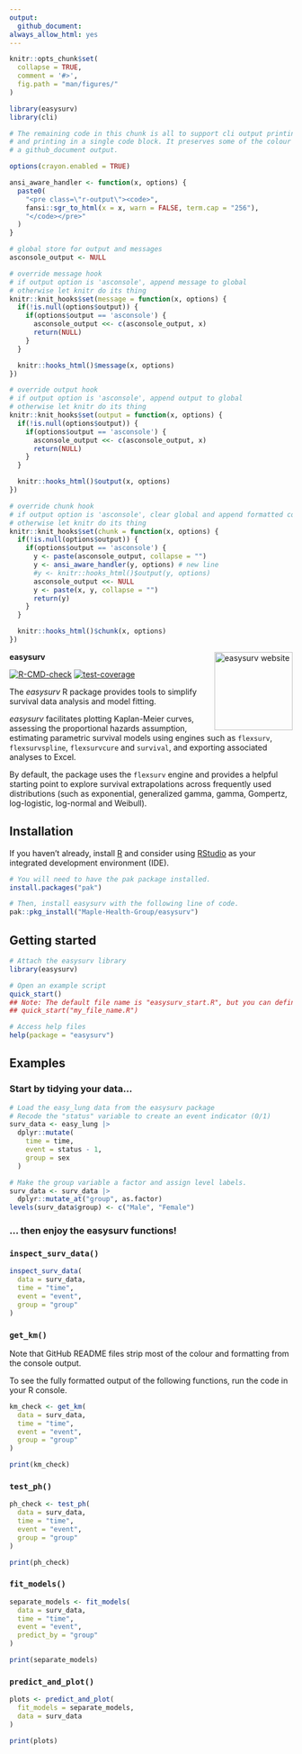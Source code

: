 ```yaml
---
output: 
  github_document:
always_allow_html: yes
---
```


<!-- README.md is generated from README.Rmd. Please edit that file -->

```r

knitr::opts_chunk$set(
  collapse = TRUE,
  comment = '#>',
  fig.path = "man/figures/"
)

library(easysurv)
library(cli)

# The remaining code in this chunk is all to support cli output printing,
# and printing in a single code block. It preserves some of the colour lost by
# a github_document output.

options(crayon.enabled = TRUE)

ansi_aware_handler <- function(x, options) {
  paste0(
    "<pre class=\"r-output\"><code>",
    fansi::sgr_to_html(x = x, warn = FALSE, term.cap = "256"),
    "</code></pre>"
  )
}

# global store for output and messages
asconsole_output <- NULL

# override message hook
# if output option is 'asconsole', append message to global
# otherwise let knitr do its thing
knitr::knit_hooks$set(message = function(x, options) {
  if(!is.null(options$output)) {
    if(options$output == 'asconsole') {
      asconsole_output <<- c(asconsole_output, x)
      return(NULL)
    }
  }

  knitr::hooks_html()$message(x, options)
})

# override output hook
# if output option is 'asconsole', append output to global
# otherwise let knitr do its thing
knitr::knit_hooks$set(output = function(x, options) {
  if(!is.null(options$output)) {
    if(options$output == 'asconsole') {
      asconsole_output <<- c(asconsole_output, x)
      return(NULL)
    }
  }

  knitr::hooks_html()$output(x, options)
})

# override chunk hook
# if output option is 'asconsole', clear global and append formatted contents
# otherwise let knitr do its thing
knitr::knit_hooks$set(chunk = function(x, options) {
  if(!is.null(options$output)) {
    if(options$output == 'asconsole') {
      y <- paste(asconsole_output, collapse = "")
      y <- ansi_aware_handler(y, options) # new line
      #y <- knitr::hooks_html()$output(y, options)
      asconsole_output <<- NULL
      y <- paste(x, y, collapse = "")
      return(y)
    }
  }

  knitr::hooks_html()$chunk(x, options)
})

```

<b>easysurv</b> <a href="https://maple-health-group.github.io/easysurv/"><img src="man/figures/logo.png" align="right" height="139" alt="easysurv website" /></a>

<!-- badges: start -->
[![R-CMD-check](https://github.com/Maple-Health-Group/easysurv/actions/workflows/check-standard.yaml/badge.svg)](https://github.com/Maple-Health-Group/easysurv/actions/workflows/check-standard.yaml)
[![test-coverage](https://github.com/Maple-Health-Group/easysurv/actions/workflows/test-coverage.yaml/badge.svg)](https://github.com/Maple-Health-Group/easysurv/actions/workflows/test-coverage.yaml)
<!-- badges: end -->

The *easysurv* R package provides tools to simplify survival data analysis and model fitting.

*easysurv* facilitates plotting Kaplan-Meier curves, assessing the proportional hazards assumption, estimating parametric survival models using engines such as `flexsurv`, `flexsurvspline`, `flexsurvcure` and `survival`, and exporting associated analyses to Excel.

By default, the package uses the `flexsurv` engine and provides a helpful starting point to explore survival extrapolations across frequently used distributions (such as exponential, generalized gamma, gamma, Gompertz, log-logistic, log-normal and Weibull).

## Installation

If you haven't already, install [R](https://www.r-project.org) and consider using [RStudio](https://posit.co/download/rstudio-desktop/) as your integrated development environment (IDE).


```r
# You will need to have the pak package installed.
install.packages("pak")

# Then, install easysurv with the following line of code.
pak::pkg_install("Maple-Health-Group/easysurv")
```

## Getting started

```r
# Attach the easysurv library
library(easysurv)

# Open an example script
quick_start()
## Note: The default file name is "easysurv_start.R", but you can define your own, e.g.
## quick_start("my_file_name.R")

# Access help files
help(package = "easysurv")
```


## Examples
### Start by tidying your data...

```r
# Load the easy_lung data from the easysurv package
# Recode the "status" variable to create an event indicator (0/1)
surv_data <- easy_lung |>
  dplyr::mutate(
    time = time,
    event = status - 1,
    group = sex
  )

# Make the group variable a factor and assign level labels.
surv_data <- surv_data |>
  dplyr::mutate_at("group", as.factor)
levels(surv_data$group) <- c("Male", "Female")
```

### ... then enjoy the easysurv functions! 

### `inspect_surv_data()`

```r
inspect_surv_data(
  data = surv_data,
  time = "time",
  event = "event",
  group = "group"
)
```

### `get_km()`

Note that GitHub README files strip most of the colour and formatting from the console output. 

To see the fully formatted output of the following functions, run the code in your R console.

```r
km_check <- get_km(
  data = surv_data,
  time = "time",
  event = "event",
  group = "group"
)

print(km_check)
```


### `test_ph()`


```r
ph_check <- test_ph(
  data = surv_data,
  time = "time",
  event = "event",
  group = "group"
)

print(ph_check)
```


### `fit_models()`


```r
separate_models <- fit_models(
  data = surv_data,
  time = "time",
  event = "event",
  predict_by = "group"
)

print(separate_models)
```

### `predict_and_plot()`


```r
plots <- predict_and_plot(
  fit_models = separate_models,
  data = surv_data
)

print(plots)
```
